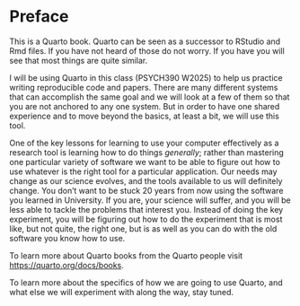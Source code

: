 # Preface {.unnumbered}

This is a Quarto book. Quarto can be seen as a successor to RStudio and Rmd files. If you have not heard of those do not worry. If you have you will see that most things are quite similar. 

I will be using Quarto in this class (PSYCH390 W2025) to help us practice writing reproducible code and papers. There are many different systems that can accomplish the same goal and we will look at a few of them so that you are not anchored to any one system. But in order to have one shared experience and to move beyond the basics, at least a bit, we will use this tool. 

One of the key lessons for learning to use your computer effectively as a research tool is learning how to do things *generally*; rather than mastering one particular variety of software we want to be able to figure out how to use whatever is the right tool for a particular application. Our needs may change as our science evolves, and the tools available to us will definitely change. You don't want to be stuck 20 years from now using the software you learned in University. If you are, your science will suffer, and you will be less able to tackle the problems that interest you. Instead of doing the key experiment, you will be figuring out how to do the experiment that is most like, but not quite, the right one, but is as well as you can do with the old software you know how to use. 

To learn more about Quarto books from the Quarto people visit <https://quarto.org/docs/books>.

To learn more about the specifics of how we are going to use Quarto, and what else we will experiment with along the way,  stay tuned. 
